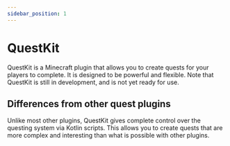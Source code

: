```yaml
---
sidebar_position: 1
---
```


# QuestKit

QuestKit is a Minecraft plugin that allows you to create quests for your players to complete. It is designed to be powerful and flexible.
Note that QuestKit is still in development, and is not yet ready for use.

## Differences from other quest plugins

Unlike most other plugins, QuestKit gives complete control over the questing system via Kotlin scripts. This allows you to create quests that are more complex and interesting than what is possible with other plugins.
